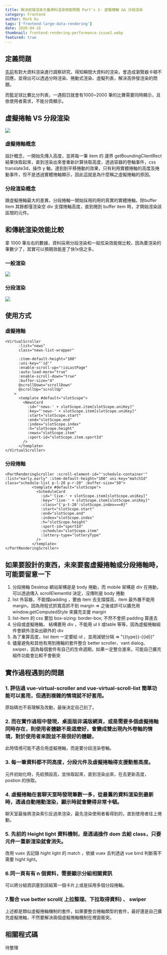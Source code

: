 ```yaml
---
title: 解決前端渲染大量資料渲染效能問題 Part's 2- 虛擬捲軸 && 分段渲染
category: Frontend
author: Mark Ku
tags: ['frontend-large-data-rendering'] 
date: 2020-04-16
thumbnail: frontend-rendering-performance-issue2.webp
featured: true
---
```


## 定義問題
[先前](https://blog.markkulab.net/2021/09/26/frontend-rendering-performance-issue/)有對大資料渲染進行調察研究，得知瞬間大資料的渲染，會造成瀏覽器卡頓不回應，並得出可以透過分時渲染、捲動式渲染、虛擬列表，解決高併發渲染的問題。  
  
而籃足球比賽比分列表，一遇假日就會有1000~2000 筆的比賽需要同時顯示，且依使用者需求，不能分頁顯示。

## 虛擬捲軸 VS 分段渲染
![](https://i.imgur.com/ciO0Rjn.png)

### 虛擬捲軸概念
設計概念，一開始先傳入高度，並將每一筆 item 的 邊界 getBoundingClientRect 結果快取起來，直到渲染出來會重新計算快取高度，透過容器的卷軸事件，css translate3d，操作 y 軸，達到到平移捲動的效果，只有利用實體捲軸的高度及捲動事件，但不是透過實體捲軸顯示，因此這就是為什麼稱之虛擬捲軸的原因。

### 分段渲染概念
跟虛擬捲軸最大的差異，分段捲軸一開始採用的用的真實的實體捲軸，除buffer item 其餘都僅渲染空 div 支撐捲軸高度，直到捲到 buffer item 時，才開始渲染該區間的元件。

## 和傳統渲染效能比較
拿 1000 筆左右的數據，資料採用分段渲染和一般炫染效能做比較，因為要渲染的筆數少了，其實可以預期效能差了快1x倍之多。
### 一般渲染
![](https://i.imgur.com/C4kDCOm.png)
### 分段渲染
![](https://i.imgur.com/IYudcTq.png)

## 使用方式

### 虛擬捲軸  
```
<VirtualScroller
      :list="news"
      class="news-list-wrapper"

      :item-default-height="100"
      :uni-key="'id'"
      :enable-scroll-up="!isLastPage"
      :auto-load-more="true"
      :enable-scroll-down="true"
      :buffer-size="4"
      @scrollDown="scrollDown"
      @scrollUp="scrollUp"
    >
      <template #default="slotScope">
        <NewsCard
          :id="'news-' + slotScope.item[slotScope.uniKey]"
          :key="'news-' + slotScope.item[slotScope.uniKey]"
          :start="slotScope.start"
          :end="slotScope.end"
          :index="slotScope.index"
          :h="slotScope.height"
          :news="slotScope.item"
          :sport-id="slotScope.item.sportId"
        />
      </template>
</VirtualScroller>
```

### 分段捲軸
```
<PartRenderingScroller :scroll-element-id="'schedule-container'" :list="early.early" :item-default-height="100" uni-key="matchId" class="schedule-list p-l-20 p-r-20" :buffer-size="50">
            <template #default="slotScope">
              <ScheduleCard
                :id="'live-' + slotScope.item[slotScope.uniKey]"
                :key="'live-' + slotScope.item[slotScope.uniKey]"
                :class="{'p-t-20':slotScope.index===0}"
                :start="slotScope.start"
                :end="slotScope.end"
                :index="slotScope.index"
                :h="slotScope.height"
                :sport-id="sportId"
                :schedule="slotScope.item"
                :lottery-type="lotteryType"
              />
            </template>
</PartRenderingScroller>
```

## 如果要設計的東西，未來要套虛擬捲軸或分段捲軸時，可能要留意一下  
1. 分段捲軸 Desktop 網站架構是是 body 捲動，而 mobile 架構是 div 在捲動，可以透過傳入 scrollElementId 決定，沒傳則是 body 捲動  
2. list 外容器，不能撐padding ，要由 item 去支撐撐高，item 最外層不能用 margin，因為用程式抓寬高抓不到 margin => 之後或許可以擴充用 window.getComputedStyle 來擴充支援 margin   
3. list-item 的 css 要加 box-sizing: border-box; 不然不會把 padding 算進去   
4. 分段或虛擬捲軸， 結構要用 div ，不能用 ul li 或table 等等，因為虛擬捲軸組件會額外渲染出額外的 div  
5. 為了重算高度，list item  一定要給 id ，並用減號分隔 => "{{type}}-{{id}}"
6. 儘量避免和其他有用到捲軸的套件整合 better scroller、vant dialog、 swiper，因為每個套件有自己的生命週期，如果一定整合進來，可能自己擴充組件功能會比較不會衝突  

## 實作過程遇到的問題

### 1. 評估過 vue-virtual-scroller and vue-virtual-scroll-list 簡單功能可以套用，但遇到複雜的情境就不好套用。
原始碼也不易理解及改動，最後決定自己刻了。
 
### 2. 而在實作過程中發現，桌面版非滿版網頁，或是需要多個虛擬捲軸同時存在，則使用者體驗不是這麼好，會變成雙出現內外卷軸的情境，對於使用者來說並不是很好的體驗，  
此時情境可能不適合用虛擬捲軸，而是要分段渲染卷軸。

### 3. 每一筆資料都不同高度，分段元件及虛擬捲軸得支援動態高度。  
元件初始化時，先給預設高，並快取起來，直到渲染出來，在去更新高度，postion 的快取。
### 4. 虛擬捲軸在套聊天室時發現筆數一多，從最舊的資料渲染到最新時，透過自動捲動渲染，顯示時就會變得非常卡頓。  
聊天室最後將渲染索引反過來渲染，最先渲染使用者看得到的，直到使用者往上捲動。

### 5. 先前的 Height light 資料機制，是透過操作 dom 去給 class，只要元件一重新渲染就會消失。  
改用 vuex 去記錄 hight light 的 match ，依據 vuex 去判透過 vue bind 判斷需不需要 hight light。

### 6.同一頁有有 n 個資料，需要顯示分組相關資訊
可以將分組資訊塞到該組第一個卡片上或是採用多個分段捲軸。

### 7.整合 vue better scroll( 上拉整理、下拉取得資料) 、 swiper 
上述都是類似虛擬捲軸機制的套件，如果要整合捲軸類型的套件，最好還是自己擴充虛擬捲軸，不然要解決兩個虛擬捲軸機制在裡面衝突。

## 相關程式碼
待整理
